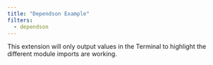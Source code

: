 ```yaml
---
title: "Dependson Example"
filters:
  - dependson
---
```


This extension will only output values in the Terminal to highlight the different module imports are working.


